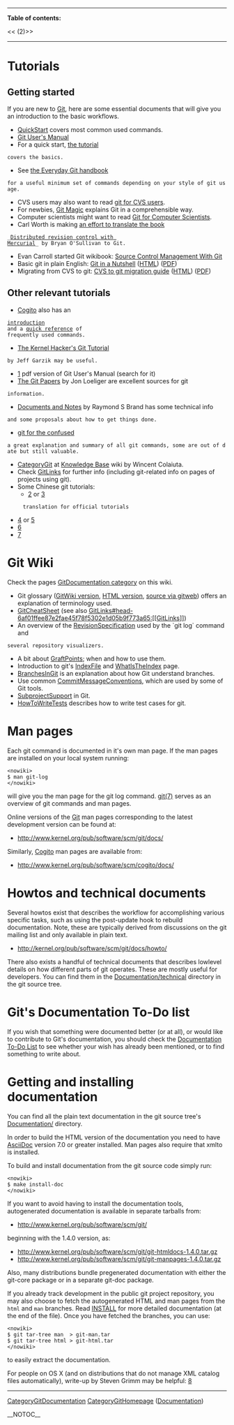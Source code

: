 ----
<b>Table of contents:</b>

<<<!-- ! TOC here -->(2)>>
----

= Tutorials =
== Getting started ==

If you are new to [[Git]], here are some essential documents that will
give you an introduction to the basic workflows.

* [[QuickStart]] covers most common used commands.
* [http://www.kernel.org/pub/software/scm/git/docs/user-manual.html Git User's Manual]
* For a quick start, [http://www.kernel.org/pub/software/scm/git/docs/tutorial.html the tutorial]
 covers the basics.

* See [http://www.kernel.org/pub/software/scm/git/docs/everyday.html the Everyday Git handbook]
 for a useful minimum set of commands depending on your style of git usage.

* CVS users may also want to read [http://www.kernel.org/pub/software/scm/git/docs/cvs-migration.html git for CVS users].
* For newbies, [http://www-cs-students.stanford.edu/~blynn/gitmagic/ Git Magic] explains Git in a comprehensible way.
* Computer scientists might want to read [http://eagain.net/articles/git-for-computer-scientists/ Git for Computer Scientists].
* Carl Worth is making [http://cworth.org/hgbook-git/ an effort to translate the book]
 _[http://hgbook.red-bean.com/ Distributed revision control with Mercurial]_ by Bryan O'Sullivan to Git.

* Evan Carroll started Git wikibook: [http://en.wikibooks.org/wiki/Source_Control_Management_With_Git Source Control Management With Git]
* Basic git in plain English: [http://jonas.iki.fi/git_guides Git in a Nutshell] ([http://jonas.iki.fi/git_guides/HTML/git_guide HTML]) ([http://jonas.iki.fi/git_guides/git_guide.pdf PDF])
* Migrating from CVS to git: [http://jonas.iki.fi/git_guides CVS to git migration guide]  ([http://jonas.iki.fi/git_guides/HTML/CVS2git HTML]) ([http://jonas.iki.fi/git_guides/CVS2git.pdf PDF])

== Other relevant tutorials ==

* [[Cogito]] also has an
 [http://www.kernel.org/pub/software/scm/cogito/docs/introduction.html introduction]
 and a [http://www.kernel.org/pub/software/scm/cogito/docs/cg-ref.html quick reference] of
 frequently used commands.

* [http://linux.yyz.us/git-howto.html The Kernel Hacker's Git Tutorial]
 by Jeff Garzik may be useful.

* [http://www.loria.fr/~molli/pmwiki/pmwiki.php/Main/See] pdf version of Git User's Manual (search for it)
* [http://www.jdl.com The Git Papers] by Jon Loeliger are excellent sources for git 
 information.

* [http://git.rsbx.net/ Documents and Notes] by Raymond S Brand has some technical info
 and some proposals about how to get things done.

* [http://marc.theaimsgroup.com/?l=git&m=113402372012587&w=4 git for the confused]
 a great explanation and summary of all git commands, some are out of date but still valuable.

* [http://wincent.com/knowledge-base/Category:Git CategoryGit] at [http://wincent.com/knowledge-base/Main_Page Knowledge Base] wiki by Wincent Colaiuta.
* Check [[GitLinks]] for further info (including git-related info on pages of projects using git). 
* Some Chinese git tutorials: 
** [http://www.linuxsir.org/main/doc/git/gittutorcn.htm] or [http://www.bitsun.com/documents/gittutorcn.htm]
      translation for official tutorials
* [http://www.linuxsir.org/bbs/showthread.php?t=281294] or [http://www.newsmth.net/bbscon.php?bid=392&id=422519]
* [http://my.opera.com/dahema/blog/show.dml/171011] 
* [http://www-128.ibm.com/developerworks/cn/linux/l-git/index.html]

= Git Wiki =

Check the pages [[CategoryGitDocumentation|[[GitDocumentation]] category]] on this wiki.

* Git glossary ([[GitGlossary|[[GitWiki]] version]], [http://www.kernel.org/pub/software/scm/git/docs/glossary.html HTML version], [http://www.kernel.org/git/?p=git/git.git;a=blob;hb=HEAD;f=Documentation/glossary.txt source via gitweb]) offers an explanation of terminology used.
* [[GitCheatSheet]] (see also [[GitLinks#head-6af01ffee87e2fae45f78f5302e1d05b9f773a65:[[GitLinks]]]])
* An overview of the [[RevisionSpecification]] used by the `git log` command and
 several repository visualizers.
* A bit about [[GraftPoint|[[GraftPoints]]]]; when and how to use them.
* Introduction to git's [[IndexFile]] and [[WhatIsTheIndex]] page.
* [[BranchesInGit]] is an explanation about how Git understand branches.
* Use common [[CommitMessageConventions]], which are used by some of Git tools. 
* [[SubprojectSupport]] in Git.
* [[HowToWriteTests]] describes how to write test cases for git.

= Man pages =

Each git command is documented in it's own man page. If the man pages are installed
on your local system running: <pre><nowiki>
$ man git-log
</nowiki></pre>
will give you the man page for the git log command.
[http://www.kernel.org/pub/software/scm/git/docs/git.html git(7)]
serves as an overview of git commands and man pages.

Online versions of the [[Git]] man pages corresponding to the
latest development version can be found at:

* http://www.kernel.org/pub/software/scm/git/docs/

Similarly, [[Cogito]] man pages are available from:

* http://www.kernel.org/pub/software/scm/cogito/docs/

= Howtos and technical documents =

Several howtos exist that describes the workflow for accomplishing
various specific tasks, such as using the post-update hook to rebuild
documentation. Note, these are typically derived from discussions
on the git mailing list and only available in plain text.

* http://kernel.org/pub/software/scm/git/docs/howto/

There also exists a handful of technical documents that describes
lowlevel details on how different parts of git operates. These are
mostly useful for developers. You can find them in the
[http://repo.or.cz/w/git.git?a=tree;f=Documentation/technical;hb=HEAD Documentation/technical]
directory in the git source tree.

= Git's Documentation To-Do list =

If you wish that something were documented better (or at all), or would
like to contribute to Git's documentation, you should check the
[[Documentation To-Do List]] to see whether your wish has already been
mentioned, or to find something to write about.

= Getting and installing documentation =

You can find all the plain text documentation in the git source tree's
[http://www.kernel.org/git/?p=git/git.git;a=tree;f=Documentation Documentation/]
directory.

In order to build the HTML version of the documentation you need to have [[AsciiDoc]]
version 7.0 or greater installed. Man pages also require that xmlto is installed.

To build and install documentation from the git source code simply
run: <pre><nowiki>
$ make install-doc
</nowiki></pre>

If you want to avoid having to install the documentation tools,
autogenerated documentation is available in separate tarballs from:
* http://www.kernel.org/pub/software/scm/git/ 
beginning with the 1.4.0 version, as:
* http://www.kernel.org/pub/software/scm/git/git-htmldocs-1.4.0.tar.gz
* http://www.kernel.org/pub/software/scm/git/git-manpages-1.4.0.tar.gz
Also, many distributions bundle pregenerated documentation with either
the git-core package or in a separate git-doc package.

If you already track development in the public git project repository, you may also choose
to fetch the autogenerated HTML and man pages from the <code><nowiki>html</nowiki></code> and <code><nowiki>man</nowiki></code>
branches. Read [http://www.kernel.org/git/?p=git/git.git;a=blob;hb=HEAD;f=INSTALL INSTALL] 
for more detailed documentation (at the end of the file). Once you have fetched
the branches, you can use:
<pre><nowiki>
$ git tar-tree man  > git-man.tar
$ git tar-tree html > git-html.tar
</nowiki></pre>
to easily extract the documentation.

For people on OS X (and on distributions that do not manage XML catalog files automatically), write-up by Steven Grimm may be helpful: [http://article.gmane.org/gmane.comp.version-control.git/35565]

----
[[CategoryGitDocumentation]]
[[CategoryGitHomepage]] ([http://git.or.cz/#documentation Documentation])

__NOTOC__